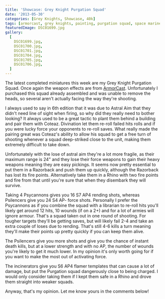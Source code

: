 ```yaml
---
title: 'Showcase: Grey Knight Purgation Squad'
date: '2013-05-30'
categories: [Grey Knights, Showcase, 40k]
tags: [armorcast, grey knights, painting, purgation squad, space marine]
featuredImage: DSC01699.jpg
gallery:
  [
    DSC01699.jpg,
    DSC01700.jpg,
    DSC01701.jpg,
    DSC01704.jpg,
    DSC01705.jpg,
    DSC01706.jpg,
  ]
---
```


The latest completed miniatures this week are my Grey Knight Purgation Squad. Once again the weapon effects are from [ArmorCast](http://www.armorcast.com/). Unfortunately I purchased this squad already assembled and was unable to remove the heads, so several aren't actually facing the way they're shooting.

I always used to say in 6th edition that it was due to Astral Aim that they didn't need line of sight when firing, so why did they really need to bother looking? It always used to be a great tactic to plant them behind a building and pair them with Coteaz. Divination let them re-roll failed hits rolls and if you were lucky force your opponents to re-roll saves. What really made the pairing great was Coteaz's ability to allow his squad to get a free turn of shooting whenever a squad deep-striked close to the unit, making them extremely difficult to take down.

Unfortunately with the lose of astral aim they're a lot more fragile, as their maximum range is 24" and they lose their force weapons to gain their heavy weapons meaning they are easy pickings. It seems now pretty essential to put them in a Razorback and push them up quickly, although the Razorback has lost its fire points. Alternatively take them in a Rhino with two fire points and fire from that until you're sure that when they disembark they will survive.

Taking 4 Psycannons gives you 16 S7 AP4 rending shots, whereas Psilencers give you 24 S4 AP- force shots. Personally I prefer the Psycannons as if you combine the squad with a librarian to re-roll hits you'll likely get around 12 hits, 10 wounds (if on a 2+) and for a lot of armies will ignore armour. That's a squad taken out in one round of shooting. For tougher targets they'll be getting saves, but will likely fail 2-4 and take an extra couple of loses due to rending. That's still 4-6 kills a turn meaning they'll make their points up pretty quickly if you can keep them alive.

The Psilencers give you more shots and give you the chance of instant death kills, but at a lower strength and with no AP, the number of wounds you're likely to get it much lower. In my opinion it's only worth going for if you want to make the most out of activating force.

The incinerators give you S6 AP4 flamer templates that can cause a lot of damage, but put the Purgation squad dangerously close to being charged. I would only consider taking them if I kept them safe in a Rhino and drove them straight into weaker squads.

Anyway, that's my opinion. Let me know yours in the comments below!
